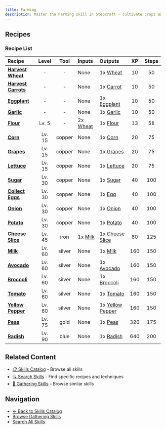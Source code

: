 ```yaml
---
title: Farming
description: Master the Farming skill in Stepcraft - cultivate crops and manage agricultural activities
---
```


## Recipes

### Recipe List

| Recipe | Level | Tool | Inputs | Outputs | XP | Steps |
|:-------|:-----:|:----:|:-------|:--------|:--:|:-----:|
| <a id="wheat"></a>**[Harvest Wheat](/docs/resources/individual/wheat)** | - | - | None | 1x [Wheat](/docs/resources/individual/wheat) | 10 | 50 |
| <a id="carrot"></a>**[Harvest Carrots](/docs/resources/individual/carrot)** | - | - | None | 1x [Carrot](/docs/resources/individual/carrot) | 10 | 50 |
| <a id="eggplant"></a>**[Eggplant](/docs/resources/individual/eggplant)** | - | - | None | 1x [Eggplant](/docs/resources/individual/eggplant) | 10 | 50 |
| <a id="garlic"></a>**[Garlic](/docs/resources/individual/garlic)** | - | - | None | 1x [Garlic](/docs/resources/individual/garlic) | 10 | 50 |
| <a id="flour"></a>**[Flour](/docs/resources/individual/flour)** | Lv. 5 | - | 2x [Wheat](/docs/resources/individual/wheat) | 1x [Flour](/docs/resources/individual/flour) | 13 | 58 |
| <a id="corn"></a>**[Corn](/docs/resources/individual/corn)** | Lv. 15 | copper | None | 1x [Corn](/docs/resources/individual/corn) | 20 | 75 |
| <a id="grapes"></a>**[Grapes](/docs/resources/individual/grapes)** | Lv. 15 | copper | None | 1x [Grapes](/docs/resources/individual/grapes) | 20 | 75 |
| <a id="lettuce"></a>**[Lettuce](/docs/resources/individual/lettuce)** | Lv. 15 | copper | None | 1x [Lettuce](/docs/resources/individual/lettuce) | 20 | 75 |
| <a id="sugar"></a>**[Sugar](/docs/resources/individual/sugar)** | Lv. 30 | copper | None | 1x [Sugar](/docs/resources/individual/sugar) | 40 | 100 |
| <a id="egg"></a>**[Collect Eggs](/docs/resources/individual/egg)** | Lv. 30 | copper | None | 1x [Egg](/docs/resources/individual/egg) | 40 | 100 |
| <a id="onion"></a>**[Onion](/docs/resources/individual/onion)** | Lv. 30 | copper | None | 1x [Onion](/docs/resources/individual/onion) | 40 | 100 |
| <a id="potato"></a>**[Potato](/docs/resources/individual/potato)** | Lv. 30 | copper | None | 1x [Potato](/docs/resources/individual/potato) | 40 | 100 |
| <a id="cheese_slice"></a>**[Cheese Slice](/docs/resources/individual/cheese_slice)** | Lv. 45 | iron | 1x [Milk](/docs/resources/individual/milk) | 1x [Cheese Slice](/docs/resources/individual/cheese_slice) | 80 | 125 |
| <a id="milk"></a>**[Milk](/docs/resources/individual/milk)** | Lv. 60 | silver | None | 1x [Milk](/docs/resources/individual/milk) | 160 | 150 |
| <a id="avocado"></a>**[Avocado](/docs/resources/individual/avocado)** | Lv. 60 | silver | None | 1x [Avocado](/docs/resources/individual/avocado) | 160 | 150 |
| <a id="broccoli"></a>**[Broccoli](/docs/resources/individual/broccoli)** | Lv. 60 | silver | None | 1x [Broccoli](/docs/resources/individual/broccoli) | 160 | 150 |
| <a id="tomato"></a>**[Tomato](/docs/resources/individual/tomato)** | Lv. 60 | silver | None | 1x [Tomato](/docs/resources/individual/tomato) | 160 | 150 |
| <a id="yellow_pepper"></a>**[Yellow Pepper](/docs/resources/individual/yellow_pepper)** | Lv. 60 | silver | None | 1x [Yellow Pepper](/docs/resources/individual/yellow_pepper) | 160 | 150 |
| <a id="peas"></a>**[Peas](/docs/resources/individual/peas)** | Lv. 75 | gold | None | 1x [Peas](/docs/resources/individual/peas) | 320 | 175 |
| <a id="radish"></a>**[Radish](/docs/resources/individual/radish)** | Lv. 90 | blue | None | 1x [Radish](/docs/resources/individual/radish) | 640 | 200 |

## Related Content

- [📋 Skills Catalog](/docs/skills) - Browse all skills
- [🔍 Search Skills](/search) - Find specific recipes and techniques
- [📝 Gathering Skills](/docs/skills#gathering) - Browse similar skills

## Navigation

- [← Back to Skills Catalog](/docs/skills)
- [Browse Gathering Skills](/docs/skills#gathering)
- [Search All Skills](/search)
